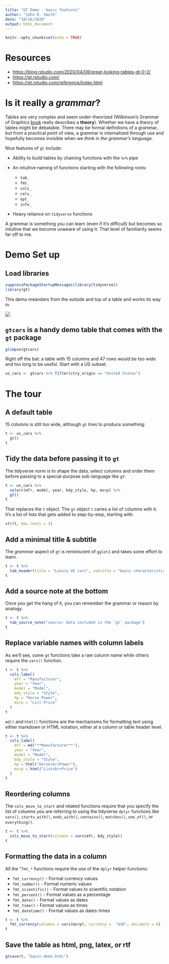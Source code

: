 ```yaml
---
title: "GT Demo - basic features"
author: "John D. Smith"
date: "10/16/2020"
output: html_document
---
```


```r
knitr::opts_chunk$set(echo = TRUE)
```

# Resources

-   <https://blog.rstudio.com/2020/04/08/great-looking-tables-gt-0-2/>
-   <https://gt.rstudio.com/>
-   <https://gt.rstudio.com/reference/index.html>

# Is it really a *grammar*?

Tables are very complex and seem under-theorized (Wilkinson's Grammar of Graphics [book](https://isbn.nu/0387987746) really describes a **theory**). Whether we have a theory of tables might be debatable. There may be formal definitions of a grammar, but from a practical point of view, a grammar is internalized through use and hopefully becomes invisible when we *think in the grammar's language.*

Nice features of `gt` include:

-   Ability to build tables by chaining functions with the `%>%` pipe

-   An intuitive naming of functions starting with the following roots:

    -   `tab_`
    -   `fmt_`
    -   `cols_`
    -   `cels_`
    -   `opt_`
    -   `info_`

-   Heavy reliance on `tidyverse` functions

A grammar is something you can learn (even if it's difficult) but becomes so intuitive that we become unaware of using it. That level of familiarity seems far off to me.

# Demo Set up

## Load libraries

```r
suppressPackageStartupMessages(library(tidyverse))
library(gt)
```

This demo meanders from the outside and top of a table and works its way in.

![](img/gt_parts_of_a_table.svg)

## `gtcars` is a handy demo table that comes with the `gt` package

```r
glimpse(gtcars)

```

Right off the bat: a table with 15 columns and 47 rows would be too wide and too long to be useful. Start with a US subset.

```r
us_cars <- gtcars %>% filter(ctry_origin == "United States")
```

# The tour

## A default table

15 columns is still too wide, although `gt` tries to produce something:

```r
t <- us_cars %>% 
  gt()
t
```

## Tidy the data before passing it to `gt`

The tidyverse norm is to shape the data, select columns and order them before passing to a special-purpose sub-language like `gt`:

```r
t <- us_cars %>% 
  select(mfr, model, year, bdy_style, hp, msrp) %>% 
  gt()
t
```

That replaces the `t` object. The `gt` object `t` caries a list of columns with it. It's a list of lists that gets added to step-by-step, starting with:

```r
str(t, max.level = 1)
```

## Add a minimal title & subtitle

The *grammar* aspect of `gt` is reminiscent of `gglot2` and takes some effort to learn.

```r
t <- t %>% 
  tab_header(title = "Luxury US cars", subtitle = "basic characteristics")
t
```

## Add a source note at the bottom

Once you get the hang of it, you can remember the grammar or reason by analogy.

```r
t <- t %>% 
  tab_source_note("source: data included in the 'gt' package")
t
```

## Replace variable names with column labels

As we'll see, some `gt` functions take a raw column name while others require the `vars()` function.

```r
t <- t %>% 
  cols_label(
    mfr = "Manufacturer",
    year = "Year",
    model = "Model",
    bdy_style = "Style",
    hp = "Horse Power",
    msrp = "List Price"
  )
t
```

`md()` and `html()` functions are the mechanisms for formatting text using either markdown or HTML notation, either at a column or table header level.

```r
t <- t %>% 
  cols_label(
    mfr = md("**Manufacturer**"),
    year = "Year",
    model = "Model",
    bdy_style = "Style",
    hp = html("Horse<br>Power"),
    msrp = html("List<br>Price")
  )
t
```

## Reordering columns

The `cols_move_to_start` and related functions require that you specify the list of columns you are referring to using the tidyverse `dplyr` functions like `vars()`, `starts_with()`, `ends_with()`, `contains()`, `matches()`, `one_of()`, or `everything()`.

```r
t <- t %>% 
  cols_move_to_start(columns = vars(mfr, bdy_style))
t
```

## Formatting the data in a column

All the "`fmt_*` functions require the use of the `dplyr` helper functions:

-   `fmt_currency()` - Format currency values
-   `fmt_number()` - Format numeric values
-   `fmt_scientific()` - Format values to scientific notation
-   `fmt_percent()` - Format values as a percentage
-   `fmt_date()` - Format values as dates
-   `fmt_time()` - Format values as times
-   `fmt_datetime()` - Format values as dates-times

```r
t <- t %>% 
  fmt_currency(columns = vars(msrp), currency =  "USD", decimals = 0)
t
```

## Save the table as html, png, latex, or rtf

```r
gtsave(t, "basic-demo.html")
```
